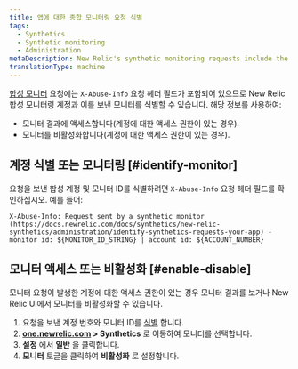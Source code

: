 ```yaml
---
title: 앱에 대한 종합 모니터링 요청 식별
tags:
  - Synthetics
  - Synthetic monitoring
  - Administration
metaDescription: New Relic's synthetic monitoring requests include the x-info-abuse header to help you identify the account and monitor that sent it.
translationType: machine
---
```


[합성 모니터](/docs/synthetics/new-relic-synthetics/using-monitors/add-edit-monitors) 요청에는 `X-Abuse-Info` 요청 헤더 필드가 포함되어 있으므로 New Relic 합성 모니터링 계정과 이를 보낸 모니터를 식별할 수 있습니다. 해당 정보를 사용하여:

* 모니터 결과에 액세스합니다(계정에 대한 액세스 권한이 있는 경우).
* 모니터를 비활성화합니다(계정에 대한 액세스 권한이 있는 경우).

## 계정 식별 또는 모니터링 [#identify-monitor]

요청을 보낸 합성 계정 및 모니터 ID를 식별하려면 `X-Abuse-Info` 요청 헤더 필드를 확인하십시오. 예를 들어:

```
X-Abuse-Info: Request sent by a synthetic monitor (https://docs.newrelic.com/docs/synthetics/new-relic-synthetics/administration/identify-synthetics-requests-your-app) - monitor id: ${MONITOR_ID_STRING} | account id: ${ACCOUNT_NUMBER}
```

## 모니터 액세스 또는 비활성화 [#enable-disable]

모니터 요청이 발생한 계정에 대한 액세스 권한이 있는 경우 모니터 결과를 보거나 New Relic UI에서 모니터를 비활성화할 수 있습니다.

1. 요청을 보낸 계정 번호와 모니터 ID를 [식별](#identify-monitor) 합니다.
2. **[one.newrelic.com](https://one.newrelic.com/all-capabilities) > Synthetics** 로 이동하여 모니터를 선택합니다.
3. **설정** 에서 **일반** 을 클릭합니다.
4. **모니터** 토글을 클릭하여 **비활성화** 로 설정합니다.